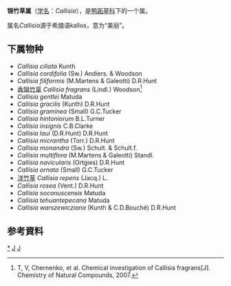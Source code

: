 {{Automatic Taxobox
| taxon = Callisia
| authority = Loefl., 1758
| subdivision_ranks = 种
| subdivision = 见正文
}}

'''锦竹草属'''（[[学名|学名]]：''Callisia''），是[[鸭跖草科|鸭跖草科]]下的一个属。

属名''Callisia''源于希腊语kallos，意为“美丽”。

==下属物种==
* ''Callisia ciliata'' Kunth
* ''Callisia cordifolia'' (Sw.) Andiers. & Woodson
* ''Callisia filiformis'' (M.Martens & Galeotti) D.R.Hunt
* [[香锦竹草|香锦竹草]] ''Callisia fragrans'' (Lindl.) Woodson<ref>T, V, Chernenko, et al. Chemical investigation of Callisia fragrans[J]. Chemistry of Natural Compounds, 2007.</ref>
* ''Callisia gentlei'' Matuda
* ''Callisia gracilis'' (Kunth) D.R.Hunt
* ''Callisia graminea'' (Small) G.C.Tucker
* ''Callisia hintoniorum'' B.L.Turner
* ''Callisia insignis'' C.B.Clarke
* ''Callisia laui'' (D.R.Hunt) D.R.Hunt
* ''Callisia micrantha'' (Torr.) D.R.Hunt
* ''Callisia monandra'' (Sw.) Schult. & Schult.f.
* ''Callisia multiflora'' (M.Martens & Galeotti) Standl.
* ''Callisia navicularis'' (Ortgies) D.R.Hunt
* ''Callisia ornata'' (Small) G.C.Tucker
* [[洋竹草|洋竹草]] ''Callisia repens'' (Jacq.) L.
* ''Callisia rosea'' (Vent.) D.R.Hunt
* ''Callisia soconuscensis'' Matuda
* ''Callisia tehuantepecana'' Matuda
* ''Callisia warszewicziana'' (Kunth & C.D.Bouché) D.R.Hunt

==参考資料==
{{reflist}}

{{taxonbar}}
[[Category:_锦竹草属|*]]
[[Category:_鸭跖草科|J]]
[[Category:1758年描述的分类群|J]]